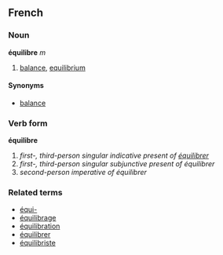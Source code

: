 ==French==
===Noun===
'''équilibre''' ''m''

# [[balance]], [[equilibrium]]

====Synonyms====
*[[balance]]

===Verb form===
'''équilibre'''

# ''first-, third-person singular indicative present of [[équilibrer]]''
# ''first-, third-person singular subjunctive present of équilibrer''
# ''second-person imperative of équilibrer''

===Related terms===
*[[équi-]]
*[[équilibrage]]
*[[équilibration]]
*[[équilibrer]]
*[[équilibriste]]